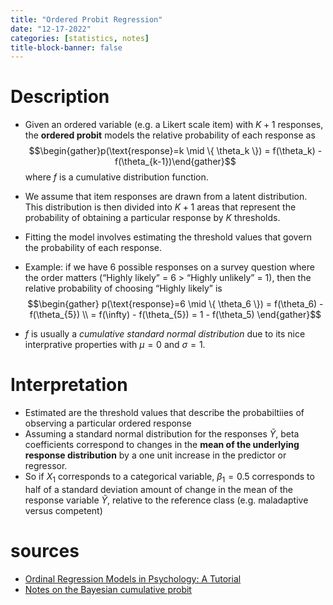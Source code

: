 ```yaml
---
title: "Ordered Probit Regression"
date: "12-17-2022"
categories: [statistics, notes]
title-block-banner: false
---
```


# Description

- Given an ordered variable (e.g. a Likert scale item) with $K+1$ responses, the **ordered probit** models the relative probability of each response as $$\begin{gather}p(\text{response}=k \mid \{ \theta_k \}) = f(\theta_k) - f(\theta_{k-1})\end{gather}$$ where $f$ is a cumulative distribution function.
- We assume that item responses are drawn from a latent distribution. This distribution is then divided into $K+1$ areas that represent the probability of obtaining a particular response by $K$ thresholds.
- Fitting the model involves estimating the threshold values that govern the probability of each response.
- Example: if we have $6$ possible responses on a survey question where the order matters ("Highly likely" = 6 > "Highly unlikely" = 1), then the relative probability of choosing "Highly likely" is $$\begin{gather}
p(\text{response}=6 \mid \{ \theta_6 \}) = f(\theta_6) - f(\theta_{5}) \\
 = f(\infty) - f(\theta_{5}) = 1 - f(\theta_5) 
 \end{gather}$$

- $f$ is usually a *cumulative standard normal distribution* due to its nice interprative properties with $\mu=0$ and $\sigma=1$.

# Interpretation

- Estimated are the threshold values that describe the probabiltiies of observing a particular ordered response
- Assuming a standard normal distribution for the responses $\tilde{Y}$, beta coefficients correspond to changes in the **mean of the underlying response distribution** by a one unit increase in the predictor or regressor. 
- So if $X_1$ corresponds to a categorical variable, $\beta_1=0.5$ corresponds to half of a standard deviation amount of change in the mean of the response variable $\tilde{Y}$, relative to the reference class (e.g. maladaptive versus competent)

# sources
- [Ordinal Regression Models in Psychology: A Tutorial](https://journals.sagepub.com/doi/full/10.1177/2515245918823199)
- [Notes on the Bayesian cumulative probit](https://solomonkurz.netlify.app/post/2021-12-29-notes-on-the-bayesian-cumulative-probit/)